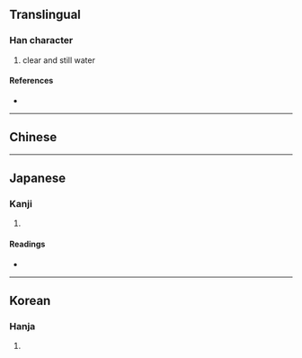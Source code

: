 {{character info/new}}
==Translingual==

===Han character===
{{Han char|rn=85|rad=水|as=12|sn=15|four=38140|canj=EUGK|ids=⿰氵⿰⿳山一王攵}}

# clear and still water

====References====
* {{Han ref|kx=0651.220|dkj=18313|dj=1061.250|hdz=31742.030|uh=6F82|ud=28546|bh=E64A|bd=58954}}

----

==Chinese==
{{zh-see|澄|v}}

----

==Japanese==

===Kanji===
{{ja-kanji|grade=|rs=水12}}

# {{defn|lang=ja|sort=水12}}

====Readings====
* {{ja-readings|on=[[ちょう]] (chō)|kun=[[すむ]] (sumu)}}

----

==Korean==

===Hanja===
{{ko-hanja|hangeul=징|eumhun=|rv=jing|mr=ching|y=cing}}

# {{defn|lang=ko|sort=水12}}